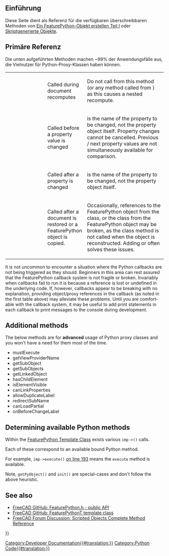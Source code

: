 <languages/>

{{TOCright}}

<span id="Introduction"></span>
==Einführung==

Diese Seite dient als Referenz für die verfügbaren überschreibbaren Methoden von [[Create_a_FeaturePython_object_part_I/de|Ein FeaturePython-Objekt erstellen Teil I]] oder [[Scripted_objects/de|Skriptgenerierte Objekte]].

==Primäre Referenz==
Die unten aufgeführten Methoden machen ~99% der Anwendungsfälle aus, die Vielnutzer für Python-Proxy-Klassen haben können.

<div lang="en" dir="ltr" class="mw-content-ltr">
{| class="wikitable" cellpadding="5px" width="100%"
|style="width:25%" | {{incode|execute(self, obj)}}
|style="width:25%" | Called during document recomputes
|style="width:50%" | Do not call {{incode|recompute()}} from this method (or any method called from {{incode|execute()}}) as this causes a nested recompute.
|-
| {{incode|onBeforeChange(self, obj, prop)}}
| Called before a property value is changed
| {{incode|prop}} is the name of the property to be changed, not the property object itself. Property changes cannot be cancelled.  Previous / next property values are not simultaneously available for comparison.
|-
| {{incode|onChanged(self, obj, prop)}}
| Called after a property is changed
| {{incode|prop}} is the name of the property to be changed, not the property object itself.
|-
| {{Incode|onDocumentRestored(self, obj)}}
| Called after a document is restored or a FeaturePython object is copied.
| Occasionally, references to the FeaturePython object from the class, or the class from the FeaturePython object may be broken, as the class {{incode|__init__()}} method is not called when the object is reconstructed. Adding {{incode|self.Object <nowiki>=</nowiki> obj}} or {{incode|obj.Proxy <nowiki>=</nowiki> self}} often solves these issues.
|}
</div>

<div lang="en" dir="ltr" class="mw-content-ltr">
It is not uncommon to encounter a situation where the Python callbacks are not being triggered as they should. Beginners in this area can rest assured that the FeaturePython callback system is not fragile or broken. Invariably when callbacks fail to run it is because a reference is lost or undefined in the underlying code. If, however, callbacks appear to be breaking with no explanation, providing object/proxy references in the {{incode|onDocumentRestored()}} callback (as noted in the first table above) may alleviate these problems. Until you are comfortable with the callback system, it may be useful to add print statements in each callback to print messages to the console during development.
</div>

<div lang="en" dir="ltr" class="mw-content-ltr">
==Additional methods==
The below methods are for '''advanced''' usage of Python proxy classes and you won't have a need for them  most of the time.
</div>

<div lang="en" dir="ltr" class="mw-content-ltr">
* mustExecute
* getViewProviderName
* getSubObject
* getSubObjects
* getLinkedObject
* hasChildElement
* isElementVisible
* canLinkProperties
* allowDuplicateLabel
* redirectSubName
* canLoadPartial
* onBeforeChangeLabel
</div>

<div lang="en" dir="ltr" class="mw-content-ltr">
==Determining available Python methods==
Within the [https://github.com/FreeCAD/FreeCAD/blob/76e74294894bbce46d006e149315c6274d206278/src/App/FeaturePython.h#L161-L351 FeaturePython Template Class] exists various <code>imp-><method name>()</code> calls.
</div>

<div lang="en" dir="ltr" class="mw-content-ltr">
Each of these correspond to an available bound Python method.
</div>

<div lang="en" dir="ltr" class="mw-content-ltr">
For example, <code>imp->execute()</code> [https://github.com/FreeCAD/FreeCAD/blob/76e74294894bbce46d006e149315c6274d206278/src/App/FeaturePython.h#L193 on line 193] means the <code>execute</code> method is available.
</div>

<div lang="en" dir="ltr" class="mw-content-ltr">
Note, <code>getPyObject()</code> and <code>init()</code> are special-cases and don't follow the above heuristic.
</div>

<div lang="en" dir="ltr" class="mw-content-ltr">
==See also==
</div>

<div lang="en" dir="ltr" class="mw-content-ltr">
* [https://github.com/FreeCAD/FreeCAD/blob/76e74294894bbce46d006e149315c6274d206278/src/App/FeaturePython.h#L44-L86 FreeCAD GitHub: FeaturePython.h - public API]
* [https://github.com/FreeCAD/FreeCAD/blob/76e74294894bbce46d006e149315c6274d206278/src/App/FeaturePython.h#L167 FreeCAD GitHub: FeaturePythonT template class]
* [https://forum.freecad.org/viewtopic.php?f=22&t=49194 FreeCAD Forum Discussion: Scripted Objects Complete Method Reference]
</div>


{{Powerdocnavi{{#translation:}}}}
[[Category:Developer Documentation{{#translation:}}]]
[[Category:Python Code{{#translation:}}]]
{{clear}}